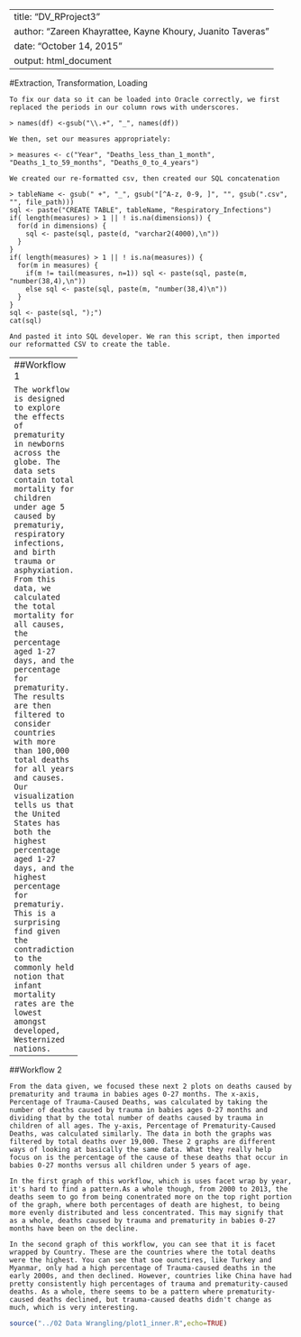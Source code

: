
---
title: "DV_RProject3"
author: "Zareen Khayrattee, Kayne Khoury, Juanito Taveras"
date: "October 14, 2015"
output: html_document
---

#Extraction, Transformation, Loading
```
To fix our data so it can be loaded into Oracle correctly, we first replaced the periods in our column rows with underscores. 

> names(df) <-gsub("\\.+", "_", names(df))

We then, set our measures appropriately:

> measures <- c("Year", "Deaths_less_than_1_month", "Deaths_1_to_59_months", "Deaths_0_to_4_years") 

We created our re-formatted csv, then created our SQL concatenation

> tableName <- gsub(" +", "_", gsub("[^A-z, 0-9, ]", "", gsub(".csv", "", file_path)))
sql <- paste("CREATE TABLE", tableName, "Respiratory_Infections")
if( length(measures) > 1 || ! is.na(dimensions)) {
  for(d in dimensions) {
    sql <- paste(sql, paste(d, "varchar2(4000),\n"))
  }
}
if( length(measures) > 1 || ! is.na(measures)) {
  for(m in measures) {
    if(m != tail(measures, n=1)) sql <- paste(sql, paste(m, "number(38,4),\n"))
    else sql <- paste(sql, paste(m, "number(38,4)\n"))
  }
}
sql <- paste(sql, ");")
cat(sql)

And pasted it into SQL developer. We ran this script, then imported our reformatted CSV to create the table.
```
----------------
##Workflow 1

```
The workflow is designed to explore the effects of prematurity in newborns across the globe. The data sets contain total mortality for children under age 5 caused by prematuriy, respiratory infections, and birth trauma or asphyxiation. From this data, we calculated the total mortality for all causes, the percentage aged 1-27 days, and the percentage for prematurity. The results are then filtered to consider countries with more than 100,000 total deaths for all years and causes. Our visualization tells us that the United States has both the highest percentage aged 1-27 days, and the highest percentage for prematuriy. This is a surprising find given the contradiction to the commonly held notion that infant mortality rates are the lowest amongst developed, Westernized nations. 
```
```r
source("../02 Data Wrangling/Blending_P2.R",echo=TRUE)
```
----------------

##Workflow 2
```
From the data given, we focused these next 2 plots on deaths caused by prematurity and trauma in babies ages 0-27 months. The x-axis, Percentage of Trauma-Caused Deaths, was calculated by taking the number of deaths caused by trauma in babies ages 0-27 months and dividing that by the total number of deaths caused by trauma in children of all ages. The y-axis, Percentage of Prematurity-Caused Deaths, was calculated similarly. The data in both the graphs was filtered by total deaths over 19,000. These 2 graphs are different ways of looking at basically the same data. What they really help focus on is the percentage of the cause of these deaths that occur in babies 0-27 months versus all children under 5 years of age.

In the first graph of this workflow, which is uses facet wrap by year, it's hard to find a pattern.As a whole though, from 2000 to 2013, the deaths seem to go from being conentrated more on the top right portion of the graph, where both percentages of death are highest, to being more evenly distributed and less concentrated. This may signify that as a whole, deaths caused by trauma and prematurity in babies 0-27 months have been on the decline. 

In the second graph of this workflow, you can see that it is facet wrapped by Country. These are the countries where the total deaths were the highest. You can see that soe ounctires, like Turkey and Myanmar, only had a high percentage of Trauma-caused deaths in the early 2000s, and then declined. However, countries like China have had pretty consistently high percentages of trauma and prematurity-caused deaths. As a whole, there seems to be a pattern where prematurity-caused deaths declined, but trauma-caused deaths didn't change as much, which is very interesting.
```
```r
source("../02 Data Wrangling/plot1_inner.R",echo=TRUE)
```